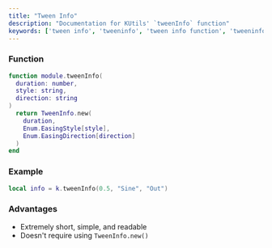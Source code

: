 ```yaml
---
title: "Tween Info"
description: "Documentation for KUtils' `tweenInfo` function"
keywords: ['tween info', 'tweeninfo', 'tween info function', 'tweeninfo function', 'function', 'functions', 'main utilities']
---
```


### Function

```lua
function module.tweenInfo(
  duration: number,
  style: string,
  direction: string
)
  return TweenInfo.new(
    duration,
    Enum.EasingStyle[style],
    Enum.EasingDirection[direction]
  )
end
```

### Example

```lua
local info = k.tweenInfo(0.5, "Sine", "Out")
```

### Advantages

- Extremely short, simple, and readable
- Doesn't require using `TweenInfo.new()`